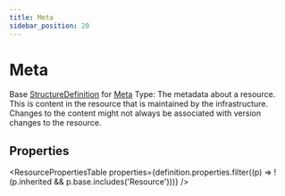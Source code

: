 ```yaml
---
title: Meta
sidebar_position: 20
---
```



# Meta

Base <a href="/docs/api/fhir/resources/structuredefinition">StructureDefinition</a> for <a href="/docs/api/fhir/datatypes/meta">Meta</a> Type: The metadata about a resource. This is content in the resource that is maintained by the infrastructure. Changes to the content might not always be associated with version changes to the resource.

<Tabs queryString="section">
<TabItem value="schema" label="Schema" default>

## Properties

<ResourcePropertiesTable
  properties={definition.properties.filter((p) => !(p.inherited && p.base.includes('Resource')))}
/>

</TabItem>
  


</Tabs>

